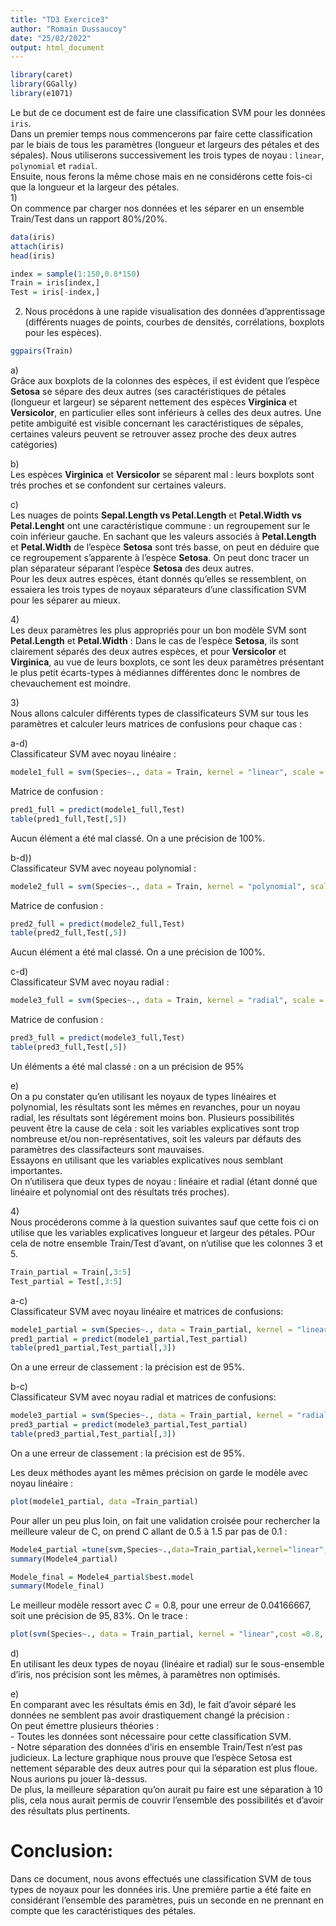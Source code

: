 ---
title: "TD3 Exercice3"
author: "Romain Dussaucoy"
date: "25/02/2022"
output: html_document
---

```{r}
library(caret)
library(GGally)
library(e1071)
```

Le but de ce document est de faire une classification SVM pour les données `iris`.\
Dans un premier temps nous commencerons par faire cette classification par le biais de tous les paramètres (longueur et largeurs des pétales et des sépales). Nous utiliserons successivement les trois types de noyau : `linear`, `polynomial` et `radial`.\
Ensuite, nous ferons la même chose mais en ne considérons cette fois-ci que la longueur et la largeur des pétales.\
1)\
On commence par charger nos données et les séparer en un ensemble Train/Test dans un rapport $80\%/20\%$. 
```{r}
data(iris)
attach(iris)
head(iris)
```


```{r}
index = sample(1:150,0.8*150)
Train = iris[index,]
Test = iris[-index,]
```

2)
Nous procédons à une rapide visualisation des données d'apprentissage (différents nuages de points, courbes de densités, corrélations, boxplots pour les espèces).
```{r}
ggpairs(Train)
```

a)\
Grâce aux boxplots de la colonnes des espèces, il est évident que l'espèce __Setosa__ se sépare des deux autres (ses caractéristiques de pétales (longueur et largeur) se séparent nettement des espèces __Virginica__ et __Versicolor__, en particulier elles sont inférieurs à celles des deux autres. Une petite ambiguité est visible concernant les caractéristiques de sépales, certaines valeurs peuvent se retrouver assez proche des deux autres catégories)

b)\
Les espèces __Virginica__ et __Versicolor__ se séparent mal : leurs boxplots sont trés proches et se confondent sur certaines valeurs.

c)\
Les nuages de points __Sepal.Length vs Petal.Length__ et __Petal.Width vs Petal.Lenght__ ont une caractéristique commune : un regroupement sur le coin inférieur gauche. En sachant que les valeurs associés à __Petal.Length__ et __Petal.Width__ de l'espèce __Setosa__ sont trés basse, on peut en déduire que ce regroupement s'apparente à l'espèce __Setosa__. On peut donc tracer un plan séparateur séparant l'espèce __Setosa__ des deux autres.\
Pour les deux autres espèces, étant donnés qu'elles se ressemblent, on essaiera les trois types de noyaux séparateurs d'une classification SVM pour les séparer au mieux.

4)\
Les deux paramètres les plus appropriés pour un bon modèle SVM sont __Petal.Length__ et __Petal.Width__ : Dans le cas de l'espèce __Setosa__, ils sont clairement séparés des deux autres espèces, et pour __Versicolor__ et __Virginica__, au vue de leurs boxplots, ce sont les deux paramètres présentant le plus petit écarts-types à médiannes différentes donc le nombres de chevauchement est moindre.

3)\
Nous allons calculer différents types de classificateurs SVM sur tous les paramètres et calculer leurs matrices de confusions pour chaque cas :\

a-d)\
Classificateur SVM avec noyau linéaire :\
```{r}
modele1_full = svm(Species~., data = Train, kernel = "linear", scale = FALSE)
```

Matrice de confusion :\
```{r}
pred1_full = predict(modele1_full,Test)
table(pred1_full,Test[,5])
```

Aucun élément a été mal classé. On a une précision de $100\%$.\

b-d))\
Classificateur SVM avec noyeau polynomial :\
```{r}
modele2_full = svm(Species~., data = Train, kernel = "polynomial", scale = FALSE)
```

Matrice de confusion :\
```{r}
pred2_full = predict(modele2_full,Test)
table(pred2_full,Test[,5])
```

Aucun élément a été mal classé. On a une précision de $100\%$.\

c-d)\
Classificateur SVM avec noyau radial :\
```{r}
modele3_full = svm(Species~., data = Train, kernel = "radial", scale = FALSE)
```

Matrice de confusion :\
```{r}
pred3_full = predict(modele3_full,Test)
table(pred3_full,Test[,5])
```

Un éléments a été mal classé : on a un précision de $95\%$\

e)\
On a pu constater qu'en utilisant les noyaux de types linéaires et polynomial, les résultats sont les mêmes en revanches, pour un noyau radial, les résultats sont légérement moins bon. Plusieurs possibilités peuvent être la cause de cela : soit les variables explicatives sont trop nombreuse et/ou non-représentatives, soit les valeurs par défauts des paramètres des classifacteurs sont mauvaises.\
Essayons en utilisant que les variables explicatives nous semblant importantes.\
On n'utilisera que deux types de noyau : linéaire et radial (étant donné que linéaire et polynomial ont des résultats trés proches).\

4)\
Nous procéderons comme à la question suivantes sauf que cette fois ci on utilise que les variables explicatives longueur et largeur des pétales. POur cela de notre ensemble Train/Test d'avant, on n'utilise que les colonnes 3 et 5.
```{r}
Train_partial = Train[,3:5]
Test_partial = Test[,3:5]
```

a-c)\
Classificateur SVM avec noyau linéaire et matrices de confusions:\
```{r}
modele1_partial = svm(Species~., data = Train_partial, kernel = "linear", scale = FALSE)
pred1_partial = predict(modele1_partial,Test_partial)
table(pred1_partial,Test_partial[,3])
```

On a une erreur de classement : la précision est de $95\%$.\

b-c)\
Classificateur SVM avec noyau radial et matrices de confusions:\
```{r}
modele3_partial = svm(Species~., data = Train_partial, kernel = "radial", scale = FALSE)
pred3_partial = predict(modele3_partial,Test_partial)
table(pred3_partial,Test_partial[,3])
```

On a une erreur de classement : la précision est de $95\%$.\

Les deux méthodes ayant les mêmes précision on garde le modèle avec noyau linéaire :\

```{r}
plot(modele1_partial, data =Train_partial)
```

Pour aller un peu plus loin, on fait une validation croisée pour rechercher la meilleure valeur de C, on prend C allant de 0.5 à 1.5 par pas de 0.1 :
```{r}
Modele4_partial =tune(svm,Species~.,data=Train_partial,kernel="linear",ranges=list(cost=seq(0.5,1.5,by = 0.1)), scale = FALSE)
summary(Modele4_partial)
```

```{r}
Modele_final = Modele4_partial$best.model
summary(Modele_final)
```
Le meilleur modèle ressort avec $C=0.8$, pour une erreur de 0.04166667, soit une précision de $95,83\%$.
On le trace : 
```{r}
plot(svm(Species~., data = Train_partial, kernel = "linear",cost =0.8, scale = FALSE),data = Train_partial)
```
d)\
En utilisant les deux types de noyau (linéaire et radial) sur le sous-ensemble d'iris, nos précision sont les mêmes, à paramètres non optimisés.\

e)\
En comparant avec les résultats émis en 3d), le fait d'avoir séparé les données ne semblent pas avoir drastiquement changé la précision :\
On peut émettre plusieurs théories :\
- Toutes les données sont nécessaire pour cette classification SVM.\
- Notre séparation des données d'iris en ensemble Train/Test n'est pas judicieux. La lecture graphique nous prouve que l'espèce Setosa est nettement séparable des deux autres pour qui la séparation est plus floue. Nous aurions pu jouer là-dessus.\
De plus, la meilleure séparation qu'on aurait pu faire est une séparation à 10 plis, cela nous aurait permis de couvrir l'ensemble des possibilités et d'avoir des résultats plus pertinents.

# Conclusion:\
Dans ce document, nous avons effectués une classification SVM de tous types de noyaux pour les données iris. Une première partie a été faite en considérant l'ensemble des paramètres, puis un seconde en ne prennant en compte que les caractéristiques des pétales.